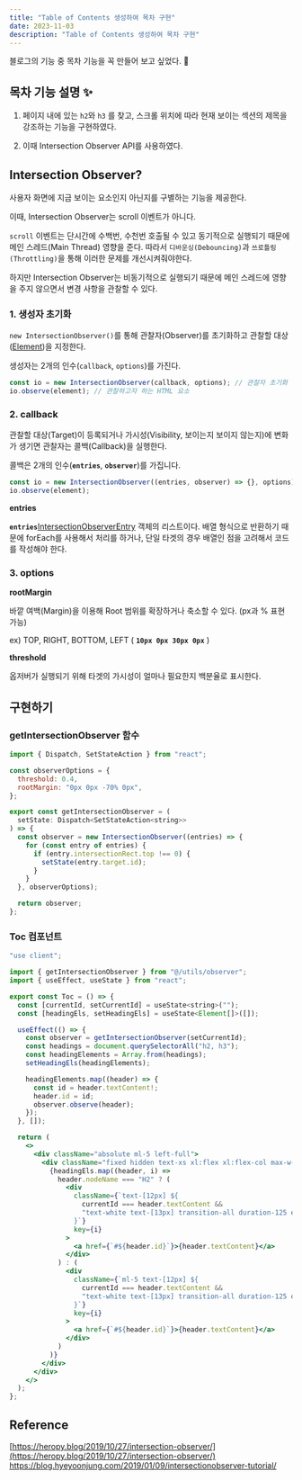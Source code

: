 ```yaml
---
title: "Table of Contents 생성하여 목차 구현"
date: 2023-11-03
description: "Table of Contents 생성하여 목차 구현"
---
```


블로그의 기능 중 목차 기능을 꼭 만들어 보고 싶었다. 🚀

## 목차 기능 설명 ✨

1. 페이지 내에 있는 `h2`와 `h3` 를 찾고, 스크롤 위치에 따라 현재 보이는 섹션의 제목을 강조하는 기능을 구현하였다.

2. 이때 Intersection Observer API를 사용하였다.

## Intersection Observer?

사용자 화면에 지금 보이는 요소인지 아닌지를 구별하는 기능을 제공한다.

이때, Intersection Observer는 scroll 이벤트가 아니다.

`scroll` 이벤트는 단시간에 수백번, 수천번 호출될 수 있고 동기적으로 실행되기 때문에 메인 스레드(Main Thread) 영향을 준다. 따라서 `디바운싱(Debouncing)`과 `쓰로틀링(Throttling)`을 통해 이러한 문제를 개선시켜줘야한다.

하지만 Intersection Observer는 비동기적으로 실행되기 때문에 메인 스레드에 영향을 주지 않으면서 변경 사항을 관찰할 수 있다.

### 1. 생성자 초기화

`new IntersectionObserver()`를 통해 관찰자(Observer)를 초기화하고 관찰할 대상([Element](https://developer.mozilla.org/ko/docs/Web/API/Element))을 지정한다.

생성자는 2개의 인수(`callback`, `options`)를 가진다.

```jsx
const io = new IntersectionObserver(callback, options); // 관찰자 초기화
io.observe(element); // 관찰하고자 하는 HTML 요소
```

### 2. callback

관찰할 대상(Target)이 등록되거나 가시성(Visibility, 보이는지 보이지 않는지)에 변화가 생기면 관찰자는 콜백(Callback)을 실행한다.

콜백은 2개의 인수(**`entries`**, **`observer`**)를 가집니다.

```jsx
const io = new IntersectionObserver((entries, observer) => {}, options);
io.observe(element);
```

**entries**

**`entries`**[IntersectionObserverEntry](https://developer.mozilla.org/en-US/docs/Web/API/IntersectionObserverEntry) 객체의 리스트이다. 배열 형식으로 반환하기 때문에 forEach를 사용해서 처리를 하거나, 단일 타겟의 경우 배열인 점을 고려해서 코드를 작성해야 한다.

### 3. **options**

**rootMargin**

바깥 여백(Margin)을 이용해 Root 범위를 확장하거나 축소할 수 있다. (px과 % 표현 가능)

ex) TOP, RIGHT, BOTTOM, LEFT ( **`10px 0px 30px 0px`** )

**threshold**

옵저버가 실행되기 위해 타겟의 가시성이 얼마나 필요한지 백분율로 표시한다.

## 구현하기

### getIntersectionObserver 함수

```jsx
import { Dispatch, SetStateAction } from "react";

const observerOptions = {
  threshold: 0.4,
  rootMargin: "0px 0px -70% 0px",
};

export const getIntersectionObserver = (
  setState: Dispatch<SetStateAction<string>>
) => {
  const observer = new IntersectionObserver((entries) => {
    for (const entry of entries) {
      if (entry.intersectionRect.top !== 0) {
        setState(entry.target.id);
      }
    }
  }, observerOptions);

  return observer;
};
```

### Toc 컴포넌트

```jsx
"use client";

import { getIntersectionObserver } from "@/utils/observer";
import { useEffect, useState } from "react";

export const Toc = () => {
  const [currentId, setCurrentId] = useState<string>("");
  const [headingEls, setHeadingEls] = useState<Element[]>([]);

  useEffect(() => {
    const observer = getIntersectionObserver(setCurrentId);
    const headings = document.querySelectorAll("h2, h3");
    const headingElements = Array.from(headings);
    setHeadingEls(headingElements);

    headingElements.map((header) => {
      const id = header.textContent!;
      header.id = id;
      observer.observe(header);
    });
  }, []);

  return (
    <>
      <div className="absolute ml-5 left-full">
        <div className="fixed hidden text-xs xl:flex xl:flex-col max-w-[220px] gap-3 text-[#999]">
          {headingEls.map((header, i) =>
            header.nodeName === "H2" ? (
              <div
                className={`text-[12px] ${
                  currentId === header.textContent &&
                  "text-white text-[13px] transition-all duration-125 ease-in delay-0"
                }`}
                key={i}
              >
                <a href={`#${header.id}`}>{header.textContent}</a>
              </div>
            ) : (
              <div
                className={`ml-5 text-[12px] ${
                  currentId === header.textContent &&
                  "text-white text-[13px] transition-all duration-125 ease-in delay-0"
                }`}
                key={i}
              >
                <a href={`#${header.id}`}>{header.textContent}</a>
              </div>
            )
          )}
        </div>
      </div>
    </>
  );
};
```

## Reference

[https://heropy.blog/2019/10/27/intersection-observer/](https://heropy.blog/2019/10/27/intersection-observer/)
[https://blog.hyeyoonjung.com/2019/01/09/intersectionobserver-tutorial/
](https://blog.hyeyoonjung.com/2019/01/09/intersectionobserver-tutorial/)
